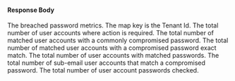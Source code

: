 
#### Response Body

<APIBlock>
  <APIField name="metrics.breachedPasswordMetrics" type="Map<UUID, List<Object>">
    The breached password metrics. The map key is the Tenant Id.
  </APIField>
  <APIField name="metrics.breachedPasswordMetrics[tenantId].actionRequired" type="Integer">
    The total number of user accounts where action is required.
  </APIField>
  <APIField name="metrics.breachedPasswordMetrics[tenantId].matchedCommonPasswordCount" type="Integer">
    The total number of matched user accounts with a commonly compromised password.
  </APIField>
  <APIField name="metrics.breachedPasswordMetrics[tenantId].matchedExactCount" type="Integer">
    The total number of matched user accounts with a compromised password exact match.
  </APIField>
  <APIField name="metrics.breachedPasswordMetrics[tenantId].matchedPasswordCount" type="Integer">
    The total number of user accounts with matched passwords.
  </APIField>
  <APIField name="metrics.breachedPasswordMetrics[tenantId].matchedSubAddressCount" type="Integer">
    The total number of sub-email user accounts that match a compromised password.
  </APIField>
  <APIField name="metrics.breachedPasswordMetrics[tenantId].passwordsCheckedCount" type="Integer">
    The total number of user account passwords checked.
  </APIField>
</APIBlock>

<JSON title="Example Response JSON" src="reactor/metrics/response.json" />